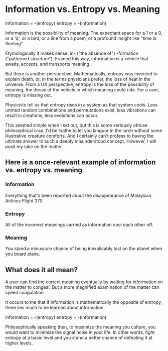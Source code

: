 # Information vs. Entropy vs. Meaning

information = -(entropy)
entropy = -(information)

Information is the possibility of meaning. The expectant space for a 1 or a 0, or a 'q', or a bird, or a line from a poem, or a profound insight like "time is fleeting".

Etymologically it makes sense: in- ("the absence of") -formation ("patterned structure"). Framed this way, information is a vehicle that awaits, accepts, and transports meaning. 

But there is another perspective. Mathematically, entropy was invented to explain death, or, in the terms physicians prefer, the loss of heat in the universe. From a UX perspective, entropy is the loss of the possibility of meaning, the decay of the vehicle in which meaning could ride. For a user, entropy is missing out.

Physicists tell us that entropy rises in a system as that system cools. Less untried random combinations and permutations exist, less vibrations can result in creations, less evolutions can occur.

This seemed simple when I set out, but this is some seriously obtuse philosophical crap. I'd be loathe to let you languor in the lurch without some illustrative creature comforts. And I certainly can't profess to having the ultimate answer to such a deeply misunderstood concept. However, I will posit my take on the matter.

## Here is a once-relevant example of information vs. entropy vs. meaning

### Information
Everything that's been reported about the disappearance of Malaysian Airlines Flight 370

### Entropy
All of the incorrect meanings carried as information cool each other off.

### Meaning
You stand a minuscule chance of being inexplicably lost on the planet when you board plane.

## What does it all mean?

A user can find the correct meaning eventually by waiting for information on the matter to congeal. But a more magnified examination of the matter can speed coagulation.

It occurs to me that if information is mathematically the opposite of entropy, there lies much to be learned about 
information.

information = -(entropy)
entropy = -(information)

Philosophically speaking then, to maximize the meaning you culture, you would want to minimize the signal noise in your life. In other words, fight entropy at a basic level and you stand a better chance of defeating it at higher levels.